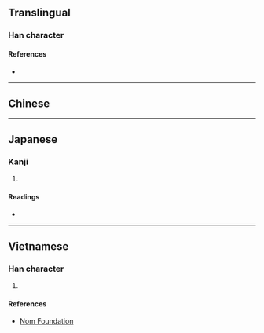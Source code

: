 {{character info}}
==Translingual==

===Han character===
{{Han char|rn=30|rad=口|as=12|sn=15|four=|canj=RQHF|ids=⿰口絜}}

====References====
* {{Han ref|kx=0208.100|dkj=04290|dj=0431.060|hdz=10680.050|uh=5644|ud=22084}}

----

==Chinese==
{{zh-see|喫}}

----

==Japanese==

===Kanji===
{{ja-kanji|grade=|rs=口12}}

# {{rfdef|ja|sort=口12}}

====Readings====
* {{ja-readings|on=[[きつ]] (kitsu)|kun=}}

----

==Vietnamese==

===Han character===
{{vi-readings|reading=khịt|rs=口12}}

# {{rfdef|vi|sort=口12}}

====References====
* [http://nomfoundation.org/common/nom_details.php?codepoint=5644 Nom Foundation]